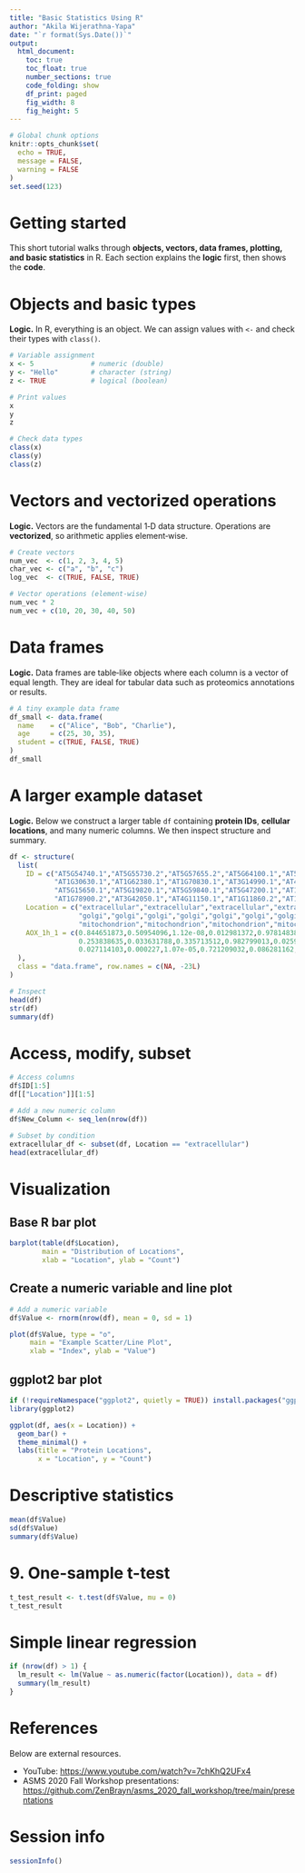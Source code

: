 ```yaml
---
title: "Basic Statistics Using R"
author: "Akila Wijerathna-Yapa"
date: "`r format(Sys.Date())`"
output:
  html_document:
    toc: true
    toc_float: true
    number_sections: true
    code_folding: show
    df_print: paged
    fig_width: 8
    fig_height: 5
---
```


```r
# Global chunk options
knitr::opts_chunk$set(
  echo = TRUE,
  message = FALSE,
  warning = FALSE
)
set.seed(123)
```

# Getting started

This short tutorial walks through **objects, vectors, data frames, plotting, and basic statistics** in R. Each section explains the **logic** first, then shows the **code**.

# Objects and basic types

**Logic.** In R, everything is an object. We can assign values with `<-` and check their types with `class()`.

```r
# Variable assignment
x <- 5              # numeric (double)
y <- "Hello"        # character (string)
z <- TRUE           # logical (boolean)

# Print values
x
y
z

# Check data types
class(x)
class(y)
class(z)
```

# Vectors and vectorized operations

**Logic.** Vectors are the fundamental 1‑D data structure. Operations are **vectorized**, so arithmetic applies element‑wise.

```r
# Create vectors
num_vec  <- c(1, 2, 3, 4, 5)
char_vec <- c("a", "b", "c")
log_vec  <- c(TRUE, FALSE, TRUE)

# Vector operations (element‑wise)
num_vec * 2
num_vec + c(10, 20, 30, 40, 50)
```

# Data frames

**Logic.** Data frames are table‑like objects where each column is a vector of equal length. They are ideal for tabular data such as proteomics annotations or results.

```r
# A tiny example data frame
df_small <- data.frame(
  name    = c("Alice", "Bob", "Charlie"),
  age     = c(25, 30, 35),
  student = c(TRUE, FALSE, TRUE)
)
df_small
```

# A larger example dataset

**Logic.** Below we construct a larger table `df` containing **protein IDs**, **cellular locations**, and many numeric columns. We then inspect structure and summary.

```r
df <- structure(
  list(
    ID = c("AT5G54740.1","AT5G55730.2","AT5G57655.2","AT5G64100.1","AT5G64260.1","AT5G67360.1",
           "AT1G30630.1","AT1G62380.1","AT1G70830.1","AT3G14990.1","AT4G18800.1","AT4G24510.1",
           "AT5G15650.1","AT5G19820.1","AT5G59840.1","AT5G47200.1","AT1G12840.1","AT1G76030.1",
           "AT1G78900.2","AT3G42050.1","AT4G11150.1","AT1G11860.2","AT1G17290.1"),
    Location = c("extracellular","extracellular","extracellular","extracellular","extracellular","extracellular",
                 "golgi","golgi","golgi","golgi","golgi","golgi","golgi","golgi","golgi","ER","ER","ER",
                 "mitochondrion","mitochondrion","mitochondrion","mitochondrion","mitochondrion"),
    AOX_1h_1 = c(0.844651873,0.50954096,1.12e-08,0.012981372,0.978148381,0.027579578,0.068010151,0.410629215,
                 0.253838635,0.033631788,0.335713512,0.982799013,0.025910457,0.793810264,0.762431665,0.152154436,
                 0.027114103,0.000227,1.07e-05,0.721209032,0.086281162,0.483130711,0.014795515)
  ),
  class = "data.frame", row.names = c(NA, -23L)
)

# Inspect
head(df)
str(df)
summary(df)
```

# Access, modify, subset

```r
# Access columns
df$ID[1:5]
df[["Location"]][1:5]

# Add a new numeric column
df$New_Column <- seq_len(nrow(df))

# Subset by condition
extracellular_df <- subset(df, Location == "extracellular")
head(extracellular_df)
```

# Visualization

## Base R bar plot

```r
barplot(table(df$Location),
        main = "Distribution of Locations",
        xlab = "Location", ylab = "Count")
```

## Create a numeric variable and line plot

```r
# Add a numeric variable
df$Value <- rnorm(nrow(df), mean = 0, sd = 1)

plot(df$Value, type = "o",
     main = "Example Scatter/Line Plot",
     xlab = "Index", ylab = "Value")
```

## ggplot2 bar plot

```r
if (!requireNamespace("ggplot2", quietly = TRUE)) install.packages("ggplot2")
library(ggplot2)

ggplot(df, aes(x = Location)) +
  geom_bar() +
  theme_minimal() +
  labs(title = "Protein Locations",
       x = "Location", y = "Count")
```

# Descriptive statistics

```r
mean(df$Value)
sd(df$Value)
summary(df$Value)
```

# 9. One-sample t-test

```r
t_test_result <- t.test(df$Value, mu = 0)
t_test_result
```

# Simple linear regression

```r
if (nrow(df) > 1) {
  lm_result <- lm(Value ~ as.numeric(factor(Location)), data = df)
  summary(lm_result)
}
```
# References

Below are external resources.

- YouTube: <https://www.youtube.com/watch?v=7chKhQ2UFx4>
- ASMS 2020 Fall Workshop presentations: <https://github.com/ZenBrayn/asms_2020_fall_workshop/tree/main/presentations>

# Session info

```r
sessionInfo()
```
